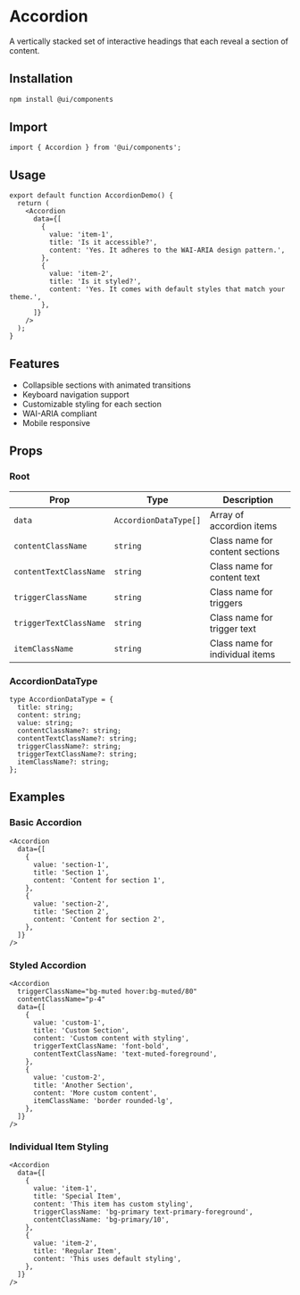 # Accordion

A vertically stacked set of interactive headings that each reveal a section of content.

## Installation

```bash
npm install @ui/components
```

## Import

```tsx
import { Accordion } from '@ui/components';
```

## Usage

```tsx
export default function AccordionDemo() {
  return (
    <Accordion
      data={[
        {
          value: 'item-1',
          title: 'Is it accessible?',
          content: 'Yes. It adheres to the WAI-ARIA design pattern.',
        },
        {
          value: 'item-2',
          title: 'Is it styled?',
          content: 'Yes. It comes with default styles that match your theme.',
        },
      ]}
    />
  );
}
```

## Features

- Collapsible sections with animated transitions
- Keyboard navigation support
- Customizable styling for each section
- WAI-ARIA compliant
- Mobile responsive

## Props

### Root

| Prop                   | Type                  | Description                     |
| ---------------------- | --------------------- | ------------------------------- |
| `data`                 | `AccordionDataType[]` | Array of accordion items        |
| `contentClassName`     | `string`              | Class name for content sections |
| `contentTextClassName` | `string`              | Class name for content text     |
| `triggerClassName`     | `string`              | Class name for triggers         |
| `triggerTextClassName` | `string`              | Class name for trigger text     |
| `itemClassName`        | `string`              | Class name for individual items |

### AccordionDataType

```tsx
type AccordionDataType = {
  title: string;
  content: string;
  value: string;
  contentClassName?: string;
  contentTextClassName?: string;
  triggerClassName?: string;
  triggerTextClassName?: string;
  itemClassName?: string;
};
```

## Examples

### Basic Accordion

```tsx
<Accordion
  data={[
    {
      value: 'section-1',
      title: 'Section 1',
      content: 'Content for section 1',
    },
    {
      value: 'section-2',
      title: 'Section 2',
      content: 'Content for section 2',
    },
  ]}
/>
```

### Styled Accordion

```tsx
<Accordion
  triggerClassName="bg-muted hover:bg-muted/80"
  contentClassName="p-4"
  data={[
    {
      value: 'custom-1',
      title: 'Custom Section',
      content: 'Custom content with styling',
      triggerTextClassName: 'font-bold',
      contentTextClassName: 'text-muted-foreground',
    },
    {
      value: 'custom-2',
      title: 'Another Section',
      content: 'More custom content',
      itemClassName: 'border rounded-lg',
    },
  ]}
/>
```

### Individual Item Styling

```tsx
<Accordion
  data={[
    {
      value: 'item-1',
      title: 'Special Item',
      content: 'This item has custom styling',
      triggerClassName: 'bg-primary text-primary-foreground',
      contentClassName: 'bg-primary/10',
    },
    {
      value: 'item-2',
      title: 'Regular Item',
      content: 'This uses default styling',
    },
  ]}
/>
```
